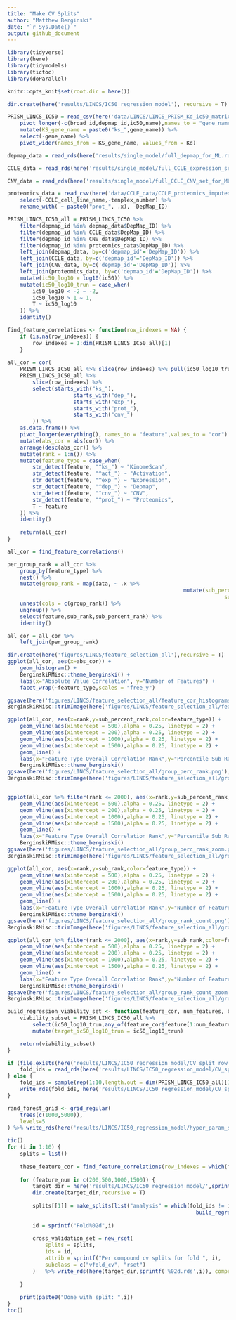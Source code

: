 ```yaml
---
title: "Make CV Splits"
author: "Matthew Berginski"
date: "`r Sys.Date()`"
output: github_document
---
```


```r
library(tidyverse)
library(here)
library(tidymodels)
library(tictoc)
library(doParallel)

knitr::opts_knit$set(root.dir = here())
```

```r
dir.create(here('results/LINCS/IC50_regression_model'), recursive = T)

PRISM_LINCS_IC50 = read_csv(here('data/LINCS/LINCS_PRISM_Kd_ic50_matrix.csv')) %>%
	pivot_longer(-c(broad_id,depmap_id,ic50,name),names_to = "gene_name",values_to = "Kd") %>%
	mutate(KS_gene_name = paste0("ks_",gene_name)) %>%
	select(-gene_name) %>%
	pivot_wider(names_from = KS_gene_name, values_from = Kd)

depmap_data = read_rds(here('results/single_model/full_depmap_for_ML.rds'))

CCLE_data = read_rds(here('results/single_model/full_CCLE_expression_set_for_ML.rds'))

CNV_data = read_rds(here('results/single_model/full_CCLE_CNV_set_for_ML.rds'))

proteomics_data = read_csv(here('data/CCLE_data/CCLE_proteomics_imputed_wide.csv.gz')) %>%
	select(-CCLE_cell_line_name,-tenplex_number) %>% 
	rename_with( ~ paste0("prot_", .x), -DepMap_ID)
```

```r
PRISM_LINCS_IC50_all = PRISM_LINCS_IC50 %>%
	filter(depmap_id %in% depmap_data$DepMap_ID) %>%
	filter(depmap_id %in% CCLE_data$DepMap_ID) %>%
	filter(depmap_id %in% CNV_data$DepMap_ID) %>%
	filter(depmap_id %in% proteomics_data$DepMap_ID) %>%
	left_join(depmap_data, by=c('depmap_id'='DepMap_ID')) %>%
	left_join(CCLE_data, by=c('depmap_id'='DepMap_ID')) %>%
	left_join(CNV_data, by=c('depmap_id'='DepMap_ID')) %>%
	left_join(proteomics_data, by=c('depmap_id'='DepMap_ID')) %>%
	mutate(ic50_log10 = log10(ic50)) %>%
	mutate(ic50_log10_trun = case_when(
		ic50_log10 < -2 ~ -2,
		ic50_log10 > 1 ~ 1,
		T ~ ic50_log10
	)) %>%
	identity()
```

```r
find_feature_correlations <- function(row_indexes = NA) {
	if (is.na(row_indexes)) {
		row_indexes = 1:dim(PRISM_LINCS_IC50_all)[1]
	}
	
all_cor = cor(
	PRISM_LINCS_IC50_all %>% slice(row_indexes) %>% pull(ic50_log10_trun),
	PRISM_LINCS_IC50_all %>% 
		slice(row_indexes) %>%
		select(starts_with("ks_"), 
					 starts_with("dep_"), 
					 starts_with("exp_"),
					 starts_with("prot_"),
					 starts_with("cnv_")
		)) %>% 
	as.data.frame() %>%
	pivot_longer(everything(), names_to = "feature",values_to = "cor") %>%
	mutate(abs_cor = abs(cor)) %>%
	arrange(desc(abs_cor)) %>%
	mutate(rank = 1:n()) %>%
	mutate(feature_type = case_when(
		str_detect(feature, "^ks_") ~ "KinomeScan",
		str_detect(feature, "^act_") ~ "Activation",
		str_detect(feature, "^exp_") ~ "Expression",
		str_detect(feature, "^dep_") ~ "Depmap",
		str_detect(feature, "^cnv_") ~ "CNV",
		str_detect(feature, "^prot_") ~ "Proteomics",
		T ~ feature
	)) %>%
	identity()
	
	return(all_cor)
}
```

```r
all_cor = find_feature_correlations()

per_group_rank = all_cor %>%
	group_by(feature_type) %>%
	nest() %>%
	mutate(group_rank = map(data, ~ .x %>%
														mutate(sub_percent_rank = percent_rank(abs_cor*-1),
																	 sub_rank = 1:n()))) %>%
	unnest(cols = c(group_rank)) %>%
	ungroup() %>%
	select(feature,sub_rank,sub_percent_rank) %>%
	identity()

all_cor = all_cor %>%
	left_join(per_group_rank)
```
```r
dir.create(here('figures/LINCS/feature_selection_all'),recursive = T)
ggplot(all_cor, aes(x=abs_cor)) +
	geom_histogram() +
	BerginskiRMisc::theme_berginski() +
	labs(x="Absolute Value Correlation", y="Number of Features") +
	facet_wrap(~feature_type,scales = "free_y")

ggsave(here('figures/LINCS/feature_selection_all/feature_cor_histograms.png'),width=10)
BerginskiRMisc::trimImage(here('figures/LINCS/feature_selection_all/feature_cor_histograms.png'))
```

```r
ggplot(all_cor, aes(x=rank,y=sub_percent_rank,color=feature_type)) +
	geom_vline(aes(xintercept = 500),alpha = 0.25, linetype = 2) +
	geom_vline(aes(xintercept = 200),alpha = 0.25, linetype = 2) +
	geom_vline(aes(xintercept = 1000),alpha = 0.25, linetype = 2) +
	geom_vline(aes(xintercept = 1500),alpha = 0.25, linetype = 2) +
	geom_line() +
	labs(x="Feature Type Overall Correlation Rank",y="Percentile Sub Rank", color='') +
	BerginskiRMisc::theme_berginski()
ggsave(here('figures/LINCS/feature_selection_all/group_perc_rank.png'),width=6*0.75,height=5*0.75)
BerginskiRMisc::trimImage(here('figures/LINCS/feature_selection_all/group_perc_rank.png'))


ggplot(all_cor %>% filter(rank <= 2000), aes(x=rank,y=sub_percent_rank,color=feature_type)) +
	geom_vline(aes(xintercept = 500),alpha = 0.25, linetype = 2) +
	geom_vline(aes(xintercept = 200),alpha = 0.25, linetype = 2) +
	geom_vline(aes(xintercept = 1000),alpha = 0.25, linetype = 2) +
	geom_vline(aes(xintercept = 1500),alpha = 0.25, linetype = 2) +
	geom_line() +
	labs(x="Feature Type Overall Correlation Rank",y="Percentile Sub Rank", color='') +
	BerginskiRMisc::theme_berginski()
ggsave(here('figures/LINCS/feature_selection_all/group_perc_rank_zoom.png'),width=6*0.75,height=5*0.75)
BerginskiRMisc::trimImage(here('figures/LINCS/feature_selection_all/group_perc_rank_zoom.png'))
```

```r
ggplot(all_cor, aes(x=rank,y=sub_rank,color=feature_type)) +
	geom_vline(aes(xintercept = 500),alpha = 0.25, linetype = 2) +
	geom_vline(aes(xintercept = 200),alpha = 0.25, linetype = 2) +
	geom_vline(aes(xintercept = 1000),alpha = 0.25, linetype = 2) +
	geom_vline(aes(xintercept = 1500),alpha = 0.25, linetype = 2) +
	geom_line() +
	labs(x="Feature Type Overall Correlation Rank",y="Number of Features", color='') +
	BerginskiRMisc::theme_berginski()
ggsave(here('figures/LINCS/feature_selection_all/group_rank_count.png'),width=6*0.75,height=5*0.75)
BerginskiRMisc::trimImage(here('figures/LINCS/feature_selection_all/group_rank_count.png'))

ggplot(all_cor %>% filter(rank <= 2000), aes(x=rank,y=sub_rank,color=feature_type)) +
	geom_vline(aes(xintercept = 500),alpha = 0.25, linetype = 2) +
	geom_vline(aes(xintercept = 200),alpha = 0.25, linetype = 2) +
	geom_vline(aes(xintercept = 1000),alpha = 0.25, linetype = 2) +
	geom_vline(aes(xintercept = 1500),alpha = 0.25, linetype = 2) +
	geom_line() +
	labs(x="Feature Type Overall Correlation Rank",y="Number of Features", color='') +
	BerginskiRMisc::theme_berginski()
ggsave(here('figures/LINCS/feature_selection_all/group_rank_count_zoom.png'),width=6*0.75,height=5*0.75)
BerginskiRMisc::trimImage(here('figures/LINCS/feature_selection_all/group_rank_count_zoom.png'))
```

```r
build_regression_viability_set <- function(feature_cor, num_features, binary_threshold) {
	viability_subset = PRISM_LINCS_IC50_all %>%
		select(ic50_log10_trun,any_of(feature_cor$feature[1:num_features])) %>%
		mutate(target_ic50_log10_trun = ic50_log10_trun)

	return(viability_subset)
}
```

```r
if (file.exists(here('results/LINCS/IC50_regression_model/CV_split_row_nums.rds'))) {
	fold_ids = read_rds(here('results/LINCS/IC50_regression_model/CV_split_row_nums.rds'))
} else {
	fold_ids = sample(rep(1:10,length.out = dim(PRISM_LINCS_IC50_all)[1]))
	write_rds(fold_ids, here('results/LINCS/IC50_regression_model/CV_split_row_nums.rds'))
}

rand_forest_grid <- grid_regular(
	trees(c(1000,5000)),
	levels=5
) %>% write_rds(here('results/LINCS/IC50_regression_model/hyper_param_search_space.rds'))
```

```r
tic()
for (i in 1:10) {
	splits = list()
	
	these_feature_cor = find_feature_correlations(row_indexes = which(fold_ids != i))
	
	for (feature_num in c(200,500,1000,1500)) {
		target_dir = here('results/LINCS/IC50_regression_model/',sprintf('CV_splits_%sfeat',feature_num))
		dir.create(target_dir,recursive = T)
		
		splits[[1]] = make_splits(list("analysis" = which(fold_ids != i),"assessment" = which(fold_ids == i)),
															build_regression_viability_set(these_feature_cor,feature_num,1))
		
		id = sprintf("Fold%02d",i)
		
		cross_validation_set = new_rset(
			splits = splits,
			ids = id,
			attrib = sprintf("Per compound cv splits for fold ", i),
			subclass = c("vfold_cv", "rset")
		)	%>% write_rds(here(target_dir,sprintf('%02d.rds',i)), compress = 'gz')
		
	}
	
	print(paste0("Done with split: ",i))
}
toc()
```